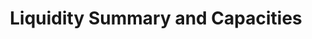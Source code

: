 ---
title: Liquidity Summary and Capacities
description: Get liquidity information and capacities for a vault
openapi: GET /vaults/{vault_id}/liquidity
---